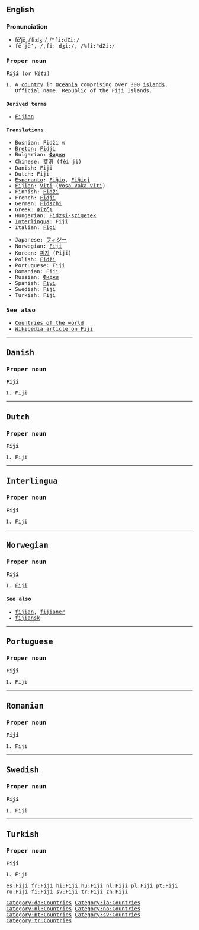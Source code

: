 {{see|fiji}}

==English==

===Pronunciation===
*fē'''′'''jē, /ˈfiːdʒiː/, /<tt>"fi:dZi:<tt>/
*fē′jē'''′''', /ˌfiːˈdʒiː/, /<tt>%fi:"dZi:<tt>/

===Proper noun===
'''Fiji''' (or ''Viti'')
# A [[country]] in [[Oceania]] comprising over 300 [[island]]s. Official name: Republic of the Fiji Islands.

====Derived terms====
*[[Fijian]]

====Translations====
{{top}}
*Bosnian: Fidži ''m''
*[[Breton]]: [[Fidji]]
*Bulgarian: [[Фиджи]]
*Chinese: [[斐济]] (fěi jì)
*Danish: Fiji
*Dutch: Fiji
*[[Esperanto]]: [[Fiĝio]], [[Fiĝioj]]
*[[Fijian]]: [[Viti]] ([[:fj:Viti|Vosa Vaka Viti]])
*Finnish: [[Fidži]]
*French: [[Fidji]]
*German: [[Fidschi]]
*Greek: [[Φίτζι]]
*Hungarian: [[Fidzsi-szigetek]]
*[[Interlingua]]: Fiji
*Italian: [[Figi]]
{{mid}}
*Japanese: [[フィジー]]
*Norwegian: [[#Norwegian|Fiji]]
*Korean: [[피지]] (Piji)
*Polish: [[Fidżi]]
*Portuguese: Fiji
*Romanian: Fiji
*Russian: [[Фиджи]]
*Spanish: [[Fiyi]]
*Swedish: Fiji
*Turkish: Fiji
{{bottom}}

===See also===
* [[Countries of the world]]
*[[w:Fiji|Wikipedia article on Fiji]]

----
==Danish==

===Proper noun===
'''Fiji'''
# Fiji

----
==Dutch==

===Proper noun===
'''Fiji'''
# Fiji

----
==Interlingua==

===Proper noun===
'''Fiji'''
# Fiji

----
==Norwegian==

===Proper noun===
'''Fiji'''
# [[#English|Fiji]]

====See also====
*[[fijian]], [[fijianer]]
*[[fijiansk]]

----
==Portuguese==

===Proper noun===
'''Fiji'''
# Fiji

----
==Romanian==

===Proper noun===
'''Fiji'''
# Fiji

----
==Swedish==

===Proper noun===
'''Fiji'''
# Fiji

----
==Turkish==

===Proper noun===
'''Fiji'''
# Fiji

[[Category:da:Countries]]
[[Category:ia:Countries]]
[[Category:nl:Countries]]
[[Category:no:Countries]]
[[Category:pt:Countries]]
[[Category:sv:Countries]]
[[Category:tr:Countries]]

[[es:Fiji]]
[[fr:Fiji]]
[[hi:Fiji]]
[[hu:Fiji]]
[[nl:Fiji]]
[[pl:Fiji]]
[[pt:Fiji]]
[[ru:Fiji]]
[[fi:Fiji]]
[[sv:Fiji]]
[[tr:Fiji]]
[[zh:Fiji]]